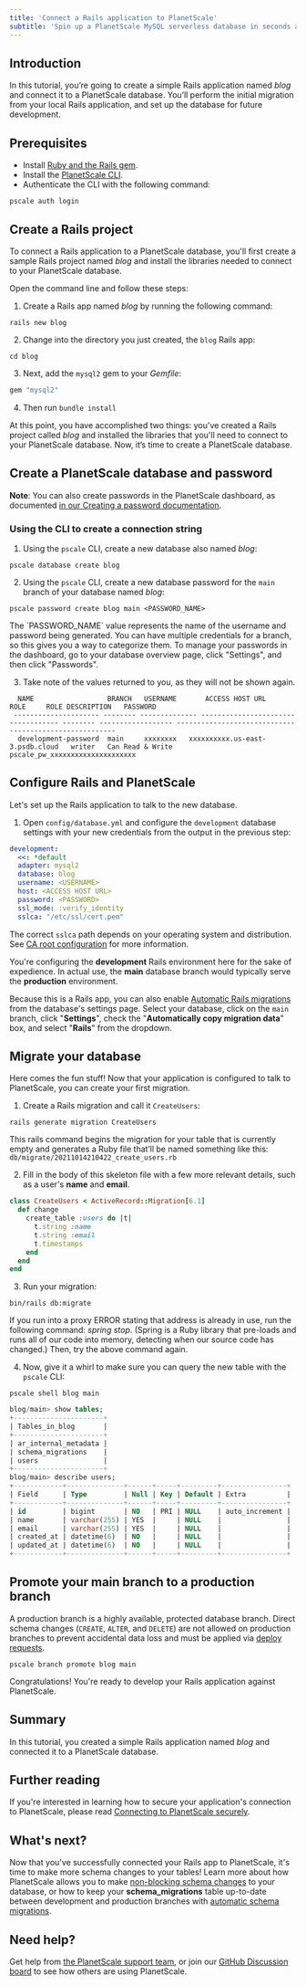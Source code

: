 ```yaml
---
title: 'Connect a Rails application to PlanetScale'
subtitle: 'Spin up a PlanetScale MySQL serverless database in seconds and connect to a Rails application'
---
```


## Introduction

In this tutorial, you’re going to create a simple Rails application named _blog_ and connect it to a PlanetScale database. You’ll perform the initial migration from your local Rails application, and set up the database for future development.

## Prerequisites

- Install [Ruby and the Rails gem](https://guides.rubyonrails.org/getting_started.html#creating-a-new-rails-project-installing-rails).
- Install the [PlanetScale CLI](https://github.com/planetscale/cli).
- Authenticate the CLI with the following command:

```
pscale auth login
```

## Create a Rails project

To connect a Rails application to a PlanetScale database, you'll first create a sample Rails project named _blog_ and install the libraries needed to connect to your PlanetScale database.

Open the command line and follow these steps:

1. Create a Rails app named _blog_ by running the following command:

```
rails new blog
```

2. Change into the directory you just created, the `blog` Rails app:

```
cd blog
```

3. Next, add the `mysql2` gem to your _Gemfile_:

```ruby
gem "mysql2"
```

4. Then run `bundle install`

At this point, you have accomplished two things: you've created a Rails project called _blog_ and installed the libraries that you'll need to connect to your PlanetScale database. Now, it’s time to create a PlanetScale database.

## Create a PlanetScale database and password

**Note**: You can also create passwords in the PlanetScale dashboard, as documented [in our Creating a password documentation](/concepts/connection-strings#creating-a-password).

### Using the CLI to create a connection string

1. Using the `pscale` CLI, create a new database also named _blog_:

```
pscale database create blog
```

2. Using the `pscale` CLI, create a new database password for the `main` branch of your database named _blog_:

```
pscale password create blog main <PASSWORD_NAME>
```

<InfoBlock type='note'>
  The `PASSWORD_NAME` value represents the name of the username and password being generated. You can have multiple credentials for a branch, so this gives you a way to categorize them. To manage your passwords in the dashboard, go to your database overview page, click "Settings", and then click "Passwords".
</InfoBlock>

3. Take note of the values returned to you, as they will not be shown again.

```
  NAME                  BRANCH   USERNAME       ACCESS HOST URL                     ROLE     ROLE DESCRIPTION   PASSWORD
 --------------------- -------- -------------- ----------------------------------- -------- ------------------ -------------------------------------------------------
  development-password  main     xxxxxxxx   xxxxxxxxxx.us-east-3.psdb.cloud   writer   Can Read & Write   pscale_pw_xxxxxxxxxxxxxxxxxxxxx
```

## Configure Rails and PlanetScale

Let's set up the Rails application to talk to the new database.

1. Open `config/database.yml` and configure the `development` database settings with your new credentials from the output in the previous step:

```yaml
development:
  <<: *default
  adapter: mysql2
  database: blog
  username: <USERNAME>
  host: <ACCESS HOST URL>
  password: <PASSWORD>
  ssl_mode: :verify_identity
  sslca: "/etc/ssl/cert.pem"
```

The correct `sslca` path depends on your operating system and distribution. See [CA root configuration](/reference/planetscale-security#ca-root-configuration) for more information.

<InfoBlock type='note'>
  You're configuring the <b>development</b> Rails environment here for the sake of expedience. In actual use, the <b>main</b> database branch would typically serve the <b>production</b> environment.
</InfoBlock>

Because this is a Rails app, you can also enable [Automatic Rails migrations](/tutorials/automatic-rails-migrations) from the database's settings page. Select your database, click on the `main` branch, click "**Settings**", check the "**Automatically copy migration data**" box, and select "**Rails**" from the dropdown.

## Migrate your database

Here comes the fun stuff! Now that your application is configured to talk to PlanetScale, you can create your first migration.

1. Create a Rails migration and call it `CreateUsers`:

```
rails generate migration CreateUsers
```

This rails command begins the migration for your table that is currently empty and generates a Ruby file that’ll be named something like this:
`db/migrate/20211014210422_create_users.rb`

2. Fill in the body of this skeleton file with a few more relevant details, such as a user's **name** and **email**.

```ruby
class CreateUsers < ActiveRecord::Migration[6.1]
  def change
    create_table :users do |t|
      t.string :name
      t.string :email
      t.timestamps
    end
  end
end
```

3. Run your migration:

```
bin/rails db:migrate
```

<InfoBlock type='tip'>
  If you run into a proxy ERROR stating that address is already in use, run the following command: <em>spring stop</em>.
  (Spring is a Ruby library that pre-loads and runs all of our code into memory, detecting when our source code has
  changed.) Then, try the above command again.
</InfoBlock>

4. Now, give it a whirl to make sure you can query the new table with the `pscale` CLI:

```
pscale shell blog main
```

```sql
blog/main> show tables;
+----------------------+
| Tables_in_blog       |
+----------------------+
| ar_internal_metadata |
| schema_migrations    |
| users                |
+----------------------+
blog/main> describe users;
+------------+--------------+------+-----+---------+----------------+
| Field      | Type         | Null | Key | Default | Extra          |
+------------+--------------+------+-----+---------+----------------+
| id         | bigint       | NO   | PRI | NULL    | auto_increment |
| name       | varchar(255) | YES  |     | NULL    |                |
| email      | varchar(255) | YES  |     | NULL    |                |
| created_at | datetime(6)  | NO   |     | NULL    |                |
| updated_at | datetime(6)  | NO   |     | NULL    |                |
+------------+--------------+------+-----+---------+----------------+
```

## Promote your main branch to a production branch

A production branch is a highly available, protected database branch. Direct schema changes (`CREATE`, `ALTER`, and `DELETE`) are not allowed on production branches to prevent accidental data loss and must be applied via [deploy requests](/concepts/planetscale-workflow).

```
pscale branch promote blog main
```

Congratulations! You're ready to develop your Rails application against PlanetScale.

## Summary

In this tutorial, you created a simple Rails application named _blog_ and connected it to a PlanetScale database.

## Further reading

If you're interested in learning how to secure your application's connection to PlanetScale, please read [Connecting to PlanetScale securely](/concepts/secure-connections).

## What's next?

Now that you've successfully connected your Rails app to PlanetScale, it's time to make more schema changes to your tables! Learn more about how PlanetScale allows you to make [non-blocking schema changes](/concepts/nonblocking-schema-changes) to your database, or how to keep your **schema_migrations** table up-to-date between development and production branches with [automatic schema migrations](/tutorials/automatic-rails-migrations).

## Need help?

Get help from [the PlanetScale support team](https://www.planetscale.com/support), or join our [GitHub Discussion board](https://github.com/planetscale/discussion/discussions) to see how others are using PlanetScale.
